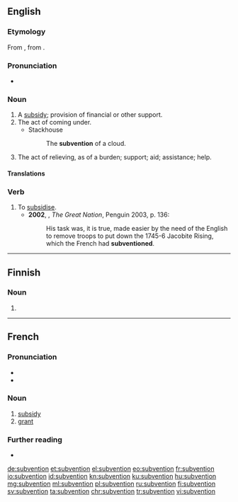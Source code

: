 {{also|Subvention}}
==English==

===Etymology===
From {{etyl|frm|en}} {{m|frm|subvention}}, from {{etyl|LL.|en}} {{m|la|subventio}}.

===Pronunciation===
* {{a|UK}} {{IPA|/sʌbˈvɛnʃ(ə)n/|lang=en}}

===Noun===
{{en-noun}}

# A [[subsidy]]; provision of financial or other support.
# The act of coming under.
#* Stackhouse
#*: The '''subvention''' of a cloud.
# The act of relieving, as of a burden; support; aid; assistance; help.

====Translations====
{{trans-see|subsidy}}

===Verb===
{{en-verb}}

# To [[subsidise]].
#* '''2002''', {{w|Colin Jones (historian)|Colin Jones}}, ''The Great Nation'', Penguin 2003, p. 136:
#*: His task was, it is true, made easier by the need of the English to remove troops to put down the 1745-6 Jacobite Rising, which the French had '''subventioned'''.

----

==Finnish==

===Noun===
{{head|fi|noun form}}

# {{fi-form of|case=genitive|pl=singular|subventio}}

----

==French==

===Pronunciation===
* {{IPA|/sybvɑ̃sjɔ̃/|lang=fr}}
* {{audio|Fr-subvention.ogg|Audio|lang=fr}}

===Noun===
{{fr-noun|f}}

# [[subsidy]]
# [[grant]]

===Further reading===
* {{R:TLFi}}

[[de:subvention]]
[[et:subvention]]
[[el:subvention]]
[[eo:subvention]]
[[fr:subvention]]
[[io:subvention]]
[[id:subvention]]
[[kn:subvention]]
[[ku:subvention]]
[[hu:subvention]]
[[mg:subvention]]
[[ml:subvention]]
[[pl:subvention]]
[[ru:subvention]]
[[fi:subvention]]
[[sv:subvention]]
[[ta:subvention]]
[[chr:subvention]]
[[tr:subvention]]
[[vi:subvention]]